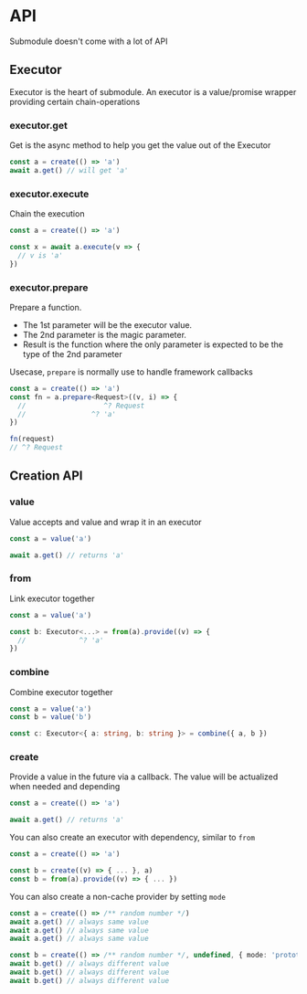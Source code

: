 # API

Submodule doesn't come with a lot of API

## Executor

Executor is the heart of submodule. An executor is a value/promise wrapper providing certain chain-operations

### executor.get

Get is the async method to help you get the value out of the Executor

```typescript
const a = create(() => 'a')
await a.get() // will get 'a'
```

### executor.execute

Chain the execution

```typescript
const a = create(() => 'a')

const x = await a.execute(v => {
  // v is 'a' 
})
```

### executor.prepare

Prepare a function. 
- The 1st parameter will be the executor value. 
- The 2nd parameter is the magic parameter.
- Result is the function where the only parameter is expected to be the type of the 2nd parameter

Usecase, `prepare` is normally use to handle framework callbacks

```typescript
const a = create(() => 'a')
const fn = a.prepare<Request>((v, i) => {
  //                   ^? Request
  //                ^? 'a'
})

fn(request) 
// ^? Request
```

## Creation API

### value

Value accepts and value and wrap it in an executor

```typescript
const a = value('a')

await a.get() // returns 'a'
```

### from

Link executor together

```typescript
const a = value('a')

const b: Executor<...> = from(a).provide((v) => {
  //             ^? 'a'
})
```

### combine

Combine executor together

```typescript
const a = value('a')
const b = value('b')

const c: Executor<{ a: string, b: string }> = combine({ a, b })
```

### create

Provide a value in the future via a callback. The value will be actualized when needed and depending 

```typescript
const a = create(() => 'a')

await a.get() // returns 'a'
```

You can also create an executor with dependency, similar to `from`

```typescript
const a = create(() => 'a')

const b = create((v) => { ... }, a)
const b = from(a).provide((v) => { ... })
```

You can also create a non-cache provider by setting `mode`

```typescript
const a = create(() => /** random number */)
await a.get() // always same value
await a.get() // always same value
await a.get() // always same value

const b = create(() => /** random number */, undefined, { mode: 'prototype' })
await b.get() // always different value
await b.get() // always different value
await b.get() // always different value
```
